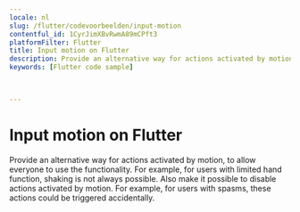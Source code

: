```yaml
---
locale: nl
slug: /flutter/codevoorbeelden/input-motion
contentful_id: 1CyrJimXBvRwmA89mCPft3
platformFilter: Flutter
title: Input motion on Flutter
description: Provide an alternative way for actions activated by motion, to allow everyone to use the functionality.
keywords: [Flutter code sample]


	
---
```


# Input motion on Flutter

Provide an alternative way for actions activated by motion, to allow everyone to use the functionality. For example, for users with limited hand function, shaking is not always possible. Also make it possible to disable actions activated by motion. For example, for users with spasms, these actions could be triggered accidentally.

<CodeSample id="input-motion" locale="nl" platform="flutter"/>